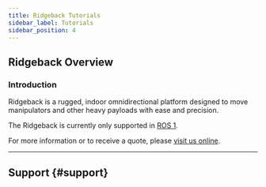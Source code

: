 ```yaml
---
title: Ridgeback Tutorials
sidebar_label: Tutorials
sidebar_position: 4
---
```



<ComponentIntroductionRidgeback />

## Ridgeback Overview

### Introduction

Ridgeback is a rugged, indoor omnidirectional platform designed to move manipulators and other heavy
payloads with ease and precision.

<!-- These tutorials will assist you with setting up and operating your Ridgeback. -->

The Ridgeback is currently only supported in [ROS 1](/docs/ros1noetic/robots/indoor_robots/ridgeback/tutorials_ridgeback).

For more information or to receive a quote, please [visit us online](http://clearpathrobotics.com/ridgeback).

---

## Support {#support}

<Support />
